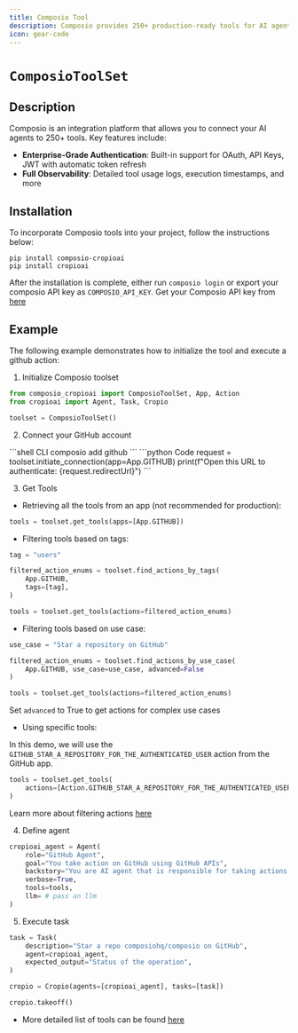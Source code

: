 ```yaml
---
title: Composio Tool
description: Composio provides 250+ production-ready tools for AI agents with flexible authentication management.
icon: gear-code
---
```


# `ComposioToolSet`

## Description
Composio is an integration platform that allows you to connect your AI agents to 250+ tools. Key features include:

- **Enterprise-Grade Authentication**: Built-in support for OAuth, API Keys, JWT with automatic token refresh
- **Full Observability**: Detailed tool usage logs, execution timestamps, and more

## Installation

To incorporate Composio tools into your project, follow the instructions below:

```shell
pip install composio-cropioai
pip install cropioai
```

After the installation is complete, either run `composio login` or export your composio API key as `COMPOSIO_API_KEY`. Get your Composio API key from [here](https://app.composio.dev)

## Example

The following example demonstrates how to initialize the tool and execute a github action:

1. Initialize Composio toolset

```python Code
from composio_cropioai import ComposioToolSet, App, Action
from cropioai import Agent, Task, Cropio

toolset = ComposioToolSet()
```

2. Connect your GitHub account
<CodeGroup>
```shell CLI
composio add github
```
```python Code
request = toolset.initiate_connection(app=App.GITHUB)
print(f"Open this URL to authenticate: {request.redirectUrl}")
```
</CodeGroup>

3. Get Tools

- Retrieving all the tools from an app (not recommended for production):
```python Code
tools = toolset.get_tools(apps=[App.GITHUB])
```

- Filtering tools based on tags:
```python Code
tag = "users"

filtered_action_enums = toolset.find_actions_by_tags(
    App.GITHUB,
    tags=[tag], 
)

tools = toolset.get_tools(actions=filtered_action_enums)
```

- Filtering tools based on use case:
```python Code
use_case = "Star a repository on GitHub"

filtered_action_enums = toolset.find_actions_by_use_case(
    App.GITHUB, use_case=use_case, advanced=False
)

tools = toolset.get_tools(actions=filtered_action_enums)
```
<Tip>Set `advanced` to True to get actions for complex use cases</Tip>

- Using specific tools:

In this demo, we will use the `GITHUB_STAR_A_REPOSITORY_FOR_THE_AUTHENTICATED_USER` action from the GitHub app.
```python Code
tools = toolset.get_tools(
    actions=[Action.GITHUB_STAR_A_REPOSITORY_FOR_THE_AUTHENTICATED_USER]
)
```
Learn more about filtering actions [here](https://docs.composio.dev/patterns/tools/use-tools/use-specific-actions)

4. Define agent

```python Code
cropioai_agent = Agent(
    role="GitHub Agent",
    goal="You take action on GitHub using GitHub APIs",
    backstory="You are AI agent that is responsible for taking actions on GitHub on behalf of users using GitHub APIs",
    verbose=True,
    tools=tools,
    llm= # pass an llm
)
```

5. Execute task

```python Code
task = Task(
    description="Star a repo composiohq/composio on GitHub",
    agent=cropioai_agent,
    expected_output="Status of the operation",
)

cropio = Cropio(agents=[cropioai_agent], tasks=[task])

cropio.takeoff()
```

* More detailed list of tools can be found [here](https://app.composio.dev)
